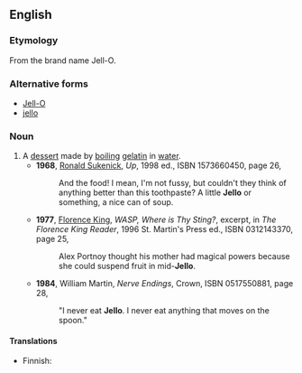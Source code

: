 {{wikipedia|gelatin dessert}}
==English==
===Etymology===
From the brand name Jell-O.
===Alternative forms===
*[[Jell-O]]
*[[jello]]
===Noun===
{{en-noun|-}}
#A [[dessert]] made by [[boil]]ing [[gelatin]] in [[water]].
#*'''1968''', [[w:Ronald Sukenick|Ronald Sukenick]], ''Up'', 1998 ed., ISBN 1573660450, page 26,
#*:And the food! I mean, I'm not fussy, but couldn't they think of anything better than this toothpaste? A little '''Jello''' or something, a nice can of soup.
#*'''1977''', [[w:Florence King|Florence King]], ''WASP, Where is Thy Sting?'', excerpt, in ''The Florence King Reader'', 1996 St. Martin's Press ed., ISBN 0312143370, page 25,
#*:Alex Portnoy thought his mother had magical powers because she could suspend fruit in mid-'''Jello'''.
#*'''1984''', William Martin, ''Nerve Endings'', Crown, ISBN 0517550881, page 28,
#*:"I never eat '''Jello'''. I never eat anything that moves on the spoon."

====Translations====
{{trans-top|A dessert made by boiling gelatin in water}}
* Finnish: {{t+|fi|hyytelö}}
{{trans-mid}}
{{trans-bottom}}